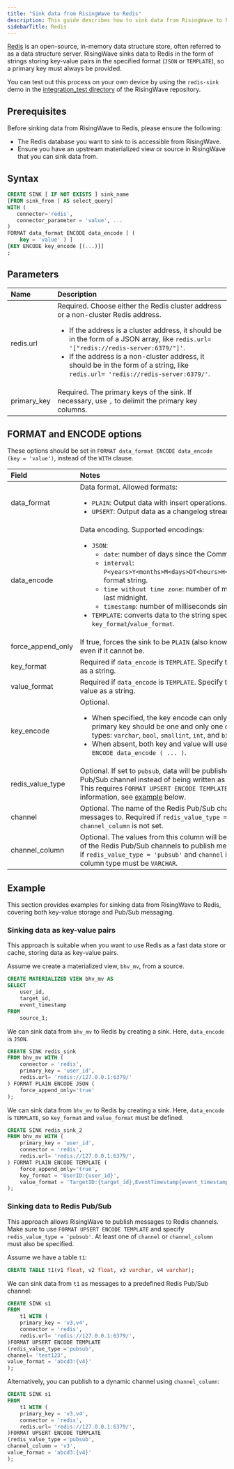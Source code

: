 ```yaml
---
title: "Sink data from RisingWave to Redis"
description: This guide describes how to sink data from RisingWave to Redis.
sidebarTitle: Redis
---
```


[Redis](https://redis.io) is an open-source, in-memory data structure store, often referred to as a data structure server. RisingWave sinks data to Redis in the form of strings storing key-value pairs in the specified format (`JSON` or `TEMPLATE`), so a primary key must always be provided.

You can test out this process on your own device by using the `redis-sink` demo in the [integration\_test directory](https://github.com/risingwavelabs/risingwave/tree/main/integration%5Ftests) of the RisingWave repository.

## Prerequisites

Before sinking data from RisingWave to Redis, please ensure the following:

* The Redis database you want to sink to is accessible from RisingWave.
* Ensure you have an upstream materialized view or source in RisingWave that you can sink data from.

## Syntax

```sql
CREATE SINK [ IF NOT EXISTS ] sink_name
[FROM sink_from | AS select_query]
WITH (
   connector='redis',
   connector_parameter = 'value', ...
)
FORMAT data_format ENCODE data_encode [ (
    key = 'value' ) ]
[KEY ENCODE key_encode [(...)]]
;
```

## Parameters

| Name | Description                                                                                                                                                                                                                                                                                                                                       |
| :-------------- | :------------------ |
| redis.url       | Required. Choose either the Redis cluster address or a non-cluster Redis address. <ul><li>If the address is a cluster address, it should be in the form of a JSON array, like `redis.url= '["redis://redis-server:6379/"]'`.</li><li>If the address is a non-cluster address, it should be in the form of a string, like `redis.url= 'redis://redis-server:6379/'`.</li></ul> |
| primary\_key    | Required. The primary keys of the sink. If necessary, use `,` to delimit the primary key columns.                                                                                                                                                                                                                                                 |

## FORMAT and ENCODE options

<Note>

These options should be set in `FORMAT data_format ENCODE data_encode (key = 'value')`, instead of the `WITH` clause.
</Note>

| Field               | Notes                                                                                                                                                                                                                                                                                                                                                                        |
| :------------------ | :-------------------------------------------------- |
| data\_format        | Data format. Allowed formats:<ul><li> `PLAIN`: Output data with insert operations.</li><li> `UPSERT`: Output data as a changelog stream. </li></ul>  |
| data\_encode        | Data encoding. Supported encodings:  <ul><li>`JSON`:<ul><li>`date`: number of days since the Common Era (CE).</li></ul><ul><li>`interval`: `P<years>Y<months>M<days>DT<hours>H<minutes>M<seconds>S` format string.</li></ul><ul><li>`time without time zone`: number of milliseconds past the last midnight.</li></ul><ul><li>`timestamp`: number of milliseconds since the Epoch.</li></ul></li><li>`TEMPLATE`: converts data to the string specified by `key_format`/`value_format`.</li></ul> |
| force\_append\_only | If true, forces the sink to be `PLAIN` (also known as append-only), even if it cannot be.                                                                                                                                                                                                                                                                                      |
| key\_format         | Required if `data_encode` is `TEMPLATE`. Specify the format for the key as a string.                                                                                                                                                                                                                                                                                            |
| value\_format       | Required if `data_encode` is `TEMPLATE`. Specify the format for the value as a string.                                                                                                                                                                                                                                                                                          |
| key\_encode         | Optional. <ul><li>When specified, the key encode can only be `TEXT`, and the primary key should be one and only one of the following types: `varchar`, `bool`, `smallint`, `int`, and `bigint`;</li><li>When absent, both key and value will use the same setting of `ENCODE data_encode ( ... )`.</li></ul>                                                                                                        |
|  redis_value_type     | Optional. If set to `pubsub`, data will be published to a Redis Pub/Sub channel instead of being written as key-value pairs. This requires `FORMAT UPSERT ENCODE TEMPLATE`. For more information, see [example](#sinking-data-to-redis-pub-sub) below.                                                                                                        |
|  channel     | Optional. The name of the Redis Pub/Sub channel to publish messages to. Required if `redis_value_type = 'pubsub'` and `channel_column` is not set.                                                                                                        |
|  channel_column     | Optional. The values from this column will be used as the names of the Redis Pub/Sub channels to publish messages to. Required if `redis_value_type = 'pubsub'` and `channel` is not set. The column type must be `VARCHAR`.                                                                                                        |

## Example

This section provides examples for sinking data from RisingWave to Redis, covering both key-value storage and Pub/Sub messaging.

### Sinking data as key-value pairs

This approach is suitable when you want to use Redis as a fast data store or cache, storing data as key-value pairs.

Assume we create a materialized view, `bhv_mv`, from a source.

```sql
CREATE MATERIALIZED VIEW bhv_mv AS
SELECT
    user_id,
    target_id,
    event_timestamp
FROM
    source_1;
```

We can sink data from `bhv_mv` to Redis by creating a sink. Here, `data_encode` is `JSON`.

```sql
CREATE SINK redis_sink
FROM bhv_mv WITH (
    connector = 'redis',
    primary_key = 'user_id',
    redis.url= 'redis://127.0.0.1:6379/'
) FORMAT PLAIN ENCODE JSON (
    force_append_only='true'
);
```

We can sink data from `bhv_mv` to Redis by creating a sink. Here, `data_encode` is `TEMPLATE`, so `key_format` and `value_format` must be defined.

```sql
CREATE SINK redis_sink_2
FROM bhv_mv WITH (
    primary_key = 'user_id',
    connector = 'redis',
    redis.url= 'redis://127.0.0.1:6379/',
) FORMAT PLAIN ENCODE TEMPLATE (
    force_append_only='true',
    key_format = 'UserID:{user_id}',
    value_format = 'TargetID:{target_id},EventTimestamp{event_timestamp}'
);
```

### Sinking data to Redis Pub/Sub

This approach allows RisingWave to publish messages to Redis channels. Make sure to use `FORMAT UPSERT ENCODE TEMPLATE` and specify `redis_value_type = 'pubsub'`. At least one of `channel` or `channel_column` must also be specified.

Assume we have a table `t1`:

```sql
CREATE TABLE t1(v1 float, v2 float, v3 varchar, v4 varchar);
```

We can sink data from `t1` as messages to a predefined Redis Pub/Sub channel:

```sql
CREATE SINK s1
FROM
    t1 WITH (
    primary_key = 'v3,v4',
    connector = 'redis',
    redis.url= 'redis://127.0.0.1:6379/',
)FORMAT UPSERT ENCODE TEMPLATE
(redis_value_type ='pubsub', 
channel= 'test123',
value_format = 'abcd3:{v4}'
);
```

Alternatively, you can publish to a dynamic channel using `channel_column`:

```sql
CREATE SINK s1
FROM
    t1 WITH (
    primary_key = 'v3,v4',
    connector = 'redis',
    redis.url= 'redis://127.0.0.1:6379/',
)FORMAT UPSERT ENCODE TEMPLATE
(redis_value_type ='pubsub', 
channel_column = 'v3',
value_format = 'abcd3:{v4}'
);
```


